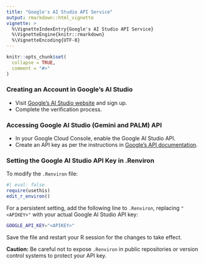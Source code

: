 ```yaml
---
title: "Google's AI Studio API Service"
output: rmarkdown::html_vignette
vignette: >
  %\VignetteIndexEntry{Google's AI Studio API Service}
  %\VignetteEngine{knitr::rmarkdown}
  %\VignetteEncoding{UTF-8}
---
```


```r
knitr::opts_chunk$set(
  collapse = TRUE,
  comment = "#>"
)
```

### Creating an Account in Google's AI Studio

- Visit [Google's AI Studio website](https://makersuite.google.com) and sign up.
- Complete the verification process.

### Accessing Google AI Studio (Gemini and PALM) API

- In your Google Cloud Console, enable the Google AI Studio API.
- Create an API key as per the instructions in [Google's API documentation](https://ai.google.dev/docs).

### Setting the Google AI Studio API Key in .Renviron

To modify the `.Renviron` file:

```r
#| eval: false
require(usethis)
edit_r_environ()
```

For a persistent setting, add the following line to `.Renviron`, replacing `"<APIKEY>"` with your actual Google AI Studio API key:  

```bash 
GOOGLE_API_KEY="<APIKEY>"
```

Save the file and restart your R session for the changes to take effect.

**Caution:** Be careful not to expose `.Renviron` in public repositories or version control systems to protect your API key.
